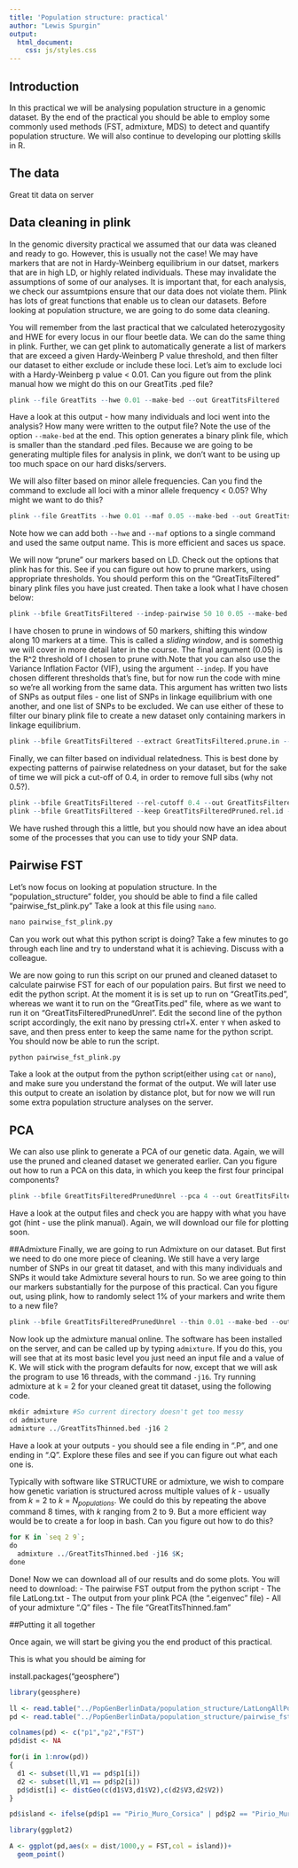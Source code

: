 ```yaml
---
title: 'Population structure: practical'
author: "Lewis Spurgin"
output:
  html_document:
    css: js/styles.css
---
```


<script src="js/hide.js"></script>

## Introduction
In this practical we will be analysing population structure in a genomic dataset. By the end of the practical you should be able to employ some commonly used methods (FST, admixture, MDS) to detect and quantify population structure. We will also continue to developing our plotting skills in R.

## The data
Great tit data on server


## Data cleaning in plink

In the genomic diversity practical we assumed that our data was cleaned and ready to go. However, this is usually not the case! We may have markers that are not in Hardy-Weinberg equilibrium in our datset, markers that are in high LD, or highly related individuals. These may invalidate the assumptions of some of our analyses. It is important that, for each analysis, we check our assumtpions ensure that our data does not violate them. Plink has lots of great functions that enable us to clean our datasets. Before looking at population structure, we are going to do some data cleaning.

You will remember from the last practical that we calculated heterozygosity and HWE for every locus in our flour beetle data. We can do the same thing in plink. Further, we can get plink to automatically generate a list of markers that are exceed a given Hardy-Weinberg P value threshold, and then filter our dataset to either exclude or include these loci. Let's aim to exclude loci with a Hardy-Weinberg p value < 0.01. Can you figure out from the plink manual how we might do this on our GreatTits .ped file?

<div class="fold s">
```r
plink --file GreatTits --hwe 0.01 --make-bed --out GreatTitsFiltered 
```
</div>

Have a look at this output - how many individuals and loci went into the analysis? How many were written to the output file? Note the use of the option `--make-bed` at the end. This option generates a binary plink file, which is smaller than the standard .ped files. Because we are going to be generating multiple files for analysis in plink, we don't want to be using up too much space on our hard disks/servers.

We will also filter based on minor allele frequencies. Can you find the command to exclude all loci with a minor allele frequency < 0.05? Why might we want to do this?

<div class="fold s">
```r
plink --file GreatTits --hwe 0.01 --maf 0.05 --make-bed --out GreatTitsFiltered 
```
</div>

Note how we can add both `--hwe` and `--maf` options to a single command and used the same output name. This is more efficient and saces us space.

We will now "prune" our markers based on LD. Check out the options that plink has for this. See if you can figure out how to prune markers, using appropriate thresholds. You should perform this on the "GreatTitsFiltered" binary plink files you have just created. Then take a look what I have chosen below:

<div class="fold s">
```r
plink --bfile GreatTitsFiltered --indep-pairwise 50 10 0.05 --make-bed --out GreatTitsFiltered
```
</div>

I have chosen to prune in windows of 50 markers, shifting this window along 10 markers at a time. This is called a *sliding window*, and is somethig we will cover in more detail later in the course. The final argument (0.05) is the R^2 threshold of I chosen to prune with.Note that you can also use the Variance Inflation Factor (VIF), using the argument `--indep`.  If you have chosen different thresholds that's fine, but for now run the code with mine so we're all working from the same data. This argument has written two lists of SNPs as output files - one list of SNPs in linkage equilibrium with one another, and one list of SNPs to be excluded. We can use either of these to filter our binary plink file to create a new dataset only containing markers in linkage equilibrium.

<div class="fold s">
```r
plink --bfile GreatTitsFiltered --extract GreatTitsFiltered.prune.in --make-bed --out GreatTitsFilteredPruned
```
</div>

Finally, we can filter based on individual relatedness. This is best done by expecting patterns of pairwise relatedness on your dataset, but for the sake of time we will pick a cut-off of 0.4, in order to remove full sibs (why not 0.5?).

<div class="fold s">
```r
plink --bfile GreatTitsFiltered --rel-cutoff 0.4 --out GreatTitsFilteredPruned
plink --bfile GreatTitsFiltered --keep GreatTitsFilteredPruned.rel.id --make-bed --out GreatTitsFilteredPrunedUnrel

```
</div>

We have rushed through this a little, but you should now have an idea about some of the processes that you can use to tidy your SNP data. 


## Pairwise FST

Let's now focus on looking at population structure. In the "population_structure" folder, you should be able to find a file called "pairwise_fst_plink.py" Take a look at this file using `nano`. 

<div class="fold s">
```R
nano pairwise_fst_plink.py
```
</div>

Can you work out what this python script is doing? Take a few minutes to go through each line and try to understand what it is achieving. Discuss with a colleague. 

We are now going to run this script on our pruned and cleaned dataset to calculate pairwise FST for each of our population pairs. But first we need to edit the python script. At the moment it is is set up to run on "GreatTits.ped", whereas we want it to run on the "GreatTits.ped" file, where as we want to run it on "GreatTitsFilteredPrunedUnrel". Edit the second line of the python script accordingly, the exit nano by pressing ctrl+X. enter `Y` when asked to save, and then press enter to keep the same name for the python script. You should now be able to run the script.

<div class="fold s">
```R
python pairwise_fst_plink.py
```
</div>

Take a look at the output from the python script(either using `cat` or `nano`), and make sure you understand the format of the output. We will later use this output to create an isolation by distance plot, but for now we will run some extra population structure analyses on the server.

## PCA
We can also use plink to generate a PCA of our genetic data. Again, we will use the pruned and cleaned dataset we generated earlier. Can you figure out how to run a PCA on this data, in which you keep the first four principal components?

<div class="fold s">
```R
plink --bfile GreatTitsFilteredPrunedUnrel --pca 4 --out GreatTitsFilteredPrunedUnrel
```
</div>

Have a look at the output files and check you are happy with what you have got (hint - use the plink manual). Again, we will download our file for plotting soon.

##Admixture
Finally, we are going to run Admixture on our dataset. But first we need to do one more piece of cleaning. We still have a very large number of SNPs in our great tit dataset, and with this many individuals and SNPs it would take Admixture several hours to run. So we aree going to thin our markers substantially for the purpose of this practical. Can you figure out, using plink, how to randomly select 1% of your markers and write them to a new file?

<div class="fold s">
```R
plink --bfile GreatTitsFilteredPrunedUnrel --thin 0.01 --make-bed --out GreatTitsThinned
```
</div>

Now look up the admixture manual online. The software has been installed on the server, and can be called up by typing `admixture`. If you do this, you will see that at its most basic level you just need an input file and a value of K. We will stick with the program defaults for now, except that we will ask the program to use 16 threads, with the command `-j16`. Try running admixture at k = 2 for your cleaned great tit dataset, using the following code.

```R
mkdir admixture #So current directory doesn't get too messy
cd admixture
admixture ../GreatTitsThinned.bed -j16 2
```

Have a look at your outputs - you should see a file ending in ".P", and one ending in ".Q". Explore these files and see if you can figure out what each one is.

Typically with software like STRUCTURE or admixture, we wish to compare how genetic variation is structured across multiple values of *k* - usually from *k* = 2 to *k* = $N_{populations}$. We could do this by repeating the above command 8 times, with *k* ranging from 2 to 9. But a more efficient way would be to create a for loop in bash. Can you figure out how to do this?

<div class="fold s">
```R
for K in `seq 2 9`;
do
  admixture ../GreatTitsThinned.bed -j16 $K;
done
```
</div>

Done! Now we can download all of our results and do some plots. You will need to download:
- The pairwise FST output from the python script
- The file LatLong.txt
- The output from your plink PCA (the ".eigenvec" file)
- All of your admixture ".Q" files
- The file "GreatTitsThinned.fam"

##Putting it all together

Once again, we will start be giving you the end product of this practical.

This is what you should be aiming for

install.packages("geosphere")

```r
library(geosphere)

ll <- read.table("../PopGenBerlinData/population_structure/LatLongAllPops.txt",header = F,as.is = T)  
pd <- read.table("../PopGenBerlinData/population_structure/pairwise_fst.txt",as.is = T)

colnames(pd) <- c("p1","p2","FST")
pd$dist <- NA

for(i in 1:nrow(pd))
{
  d1 <- subset(ll,V1 == pd$p1[i])
  d2 <- subset(ll,V1 == pd$p2[i])
  pd$dist[i] <- distGeo(c(d1$V3,d1$V2),c(d2$V3,d2$V2))
}

pd$island <- ifelse(pd$p1 == "Pirio_Muro_Corsica" | pd$p2 == "Pirio_Muro_Corsica", "I","NI")

library(ggplot2)

A <- ggplot(pd,aes(x = dist/1000,y = FST,col = island))+
  geom_point()



```
  
  
  